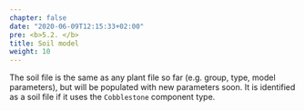 ```yaml
---
chapter: false
date: "2020-06-09T12:15:33+02:00"
pre: <b>5.2. </b>
title: Soil model
weight: 10
---
```


The soil file is the same as any plant file so far (e.g. group, type, model parameters), but will be populated with new parameters soon. It is identified as a soil file if it uses the `Cobblestone` component type.